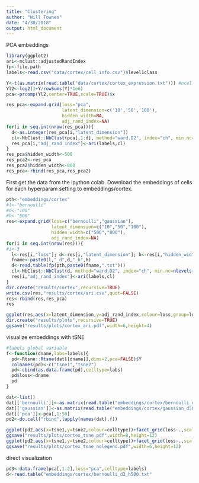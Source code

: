 ```yaml
---
title: "Clustering"
author: "Will Townes"
date: "4/30/2018"
output: html_document
---
```


PCA embeddings

```r
library(ggplot2)
ari<-mclust::adjustedRandIndex
fp<-file.path
labels<-read.csv("data/cortex/cell_info.csv")$level1class
```

```r
Y<-t(as.matrix(read.table("data/cortex/cortex_expression.txt"))) #ncells x ngenes
Yl2<-log2(1+Y/rowSums(Y)*1e6)
pca<-prcomp(Yl2,center=TRUE,scale=TRUE)$x
```
```r
res_pca<-expand.grid(loss="pca",
                     latent_dimension=c('10','50','100'),
                     hidden_width=NA,
                     adj_rand_index=NA)
for(i in seq.int(nrow(res_pca))){
  d<-as.integer(res_pca[i,"latent_dimension"])
  cl<-NbClust::NbClust(pca[,1:d], method="ward.D2", index="ch", min.nc=nlevels(labels), max.nc=nlevels(labels))$Best.partition
  res_pca[i,"adj_rand_index"]<-ari(labels,cl)
}
res_pca$hidden_width<-500
res_pca2<-res_pca
res_pca2$hidden_width<-800
res_pca<-rbind(res_pca,res_pca2)
```

First get the data from the ipython colab. Download the embeddings of cells for each hyperparam setting to embeddings/cortex.

```r
pth<-"embeddings/cortex"
#l<-"bernoulli"
#d<-"100"
#h<-"500"
res<-expand.grid(loss=c("bernoulli","gaussian"),
                 latent_dimension=c("10","50","100"),
                 hidden_width=c("500","800"),
                 adj_rand_index=NA)
for(i in seq.int(nrow(res))){
#i<-3
  l<-res[i,"loss"]; d<-res[i,"latent_dimension"]; h<-res[i,"hidden_width"]
  fname<-paste0(l,"_d",d,"_h",h)
  d<-read.table(fp(pth,paste0(fname,".txt")))
  cl<-NbClust::NbClust(d, method="ward.D2", index="ch", min.nc=nlevels(labels), max.nc=nlevels(labels))$Best.partition
  res[i,"adj_rand_index"]<-ari(labels,cl)
}
dir.create("results/cortex",recursive=TRUE)
write.csv(res,"results/cortex/ari.csv",quot=FALSE)
res<-rbind(res,res_pca)
res
```

```r
ggplot(res,aes(x=latent_dimension,y=adj_rand_index,colour=loss,group=loss))+geom_line(size=2)+facet_wrap(~hidden_width)+theme_bw()
dir.create("results/plots",recursive=TRUE)
ggsave("results/plots/cortex_ari.pdf",width=6,height=4)
```

visualize embeddings with tSNE
```r
#labels global variable
f<-function(dname,labs=labels){
  pd<-Rtsne::Rtsne(dat[[dname]],dims=2,pca=FALSE)$Y
  colnames(pd)<-c("tsne1","tsne2")
  pd<-cbind(as.data.frame(pd),celltype=labs)
  pd$loss<-dname
  pd
}

dat<-list()
dat[['bernoulli']]<-as.matrix(read.table("embeddings/cortex/bernoulli_d50_h500.txt"))
dat[['gaussian']]<-as.matrix(read.table("embeddings/cortex/gaussian_d50_h500.txt"))
dat[['pca']]<-pca[,1:50]
pd2<-do.call("rbind",lapply(names(dat),f))
```
```r
ggplot(pd2,aes(x=tsne1,y=tsne2,colour=celltype))+facet_grid(loss~.,scales="free")+geom_point()+theme_bw()
ggsave("results/plots/cortex_tsne.pdf",width=8,height=12)
ggplot(pd2,aes(x=tsne1,y=tsne2,colour=celltype))+facet_grid(loss~.,scales="free")+geom_point()+theme_bw()+theme(legend.position="none")
ggsave("results/plots/cortex_tsne_nolegend.pdf",width=6,height=12)
```

direct visualization
```r
pd3<-data.frame(pca[,1:2],loss="pca",celltype=labels)
d<-read.table("embeddings/cortex/bernoulli_d2_h500.txt"
```

